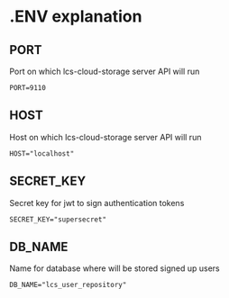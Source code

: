 # .ENV explanation

## PORT

Port on which lcs-cloud-storage server API will run

```env
PORT=9110
```

## HOST

Host on which lcs-cloud-storage server API will run

```env
HOST="localhost"
```

## SECRET_KEY

Secret key for jwt to sign authentication tokens

```env
SECRET_KEY="supersecret"
```

## DB_NAME

Name for database where will be stored signed up users

```env
DB_NAME="lcs_user_repository"
```
